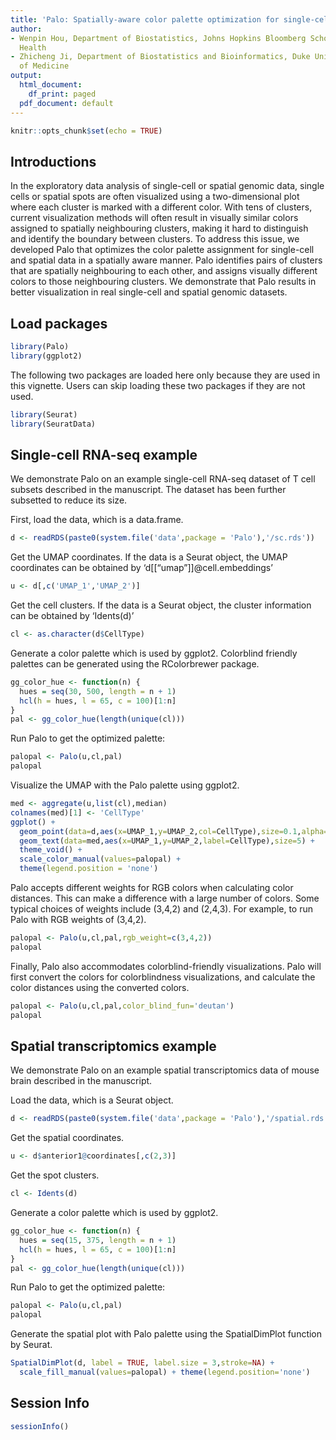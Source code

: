 ```yaml
---
title: 'Palo: Spatially-aware color palette optimization for single-cell and spatial data'
author:
- Wenpin Hou, Department of Biostatistics, Johns Hopkins Bloomberg School of Public
  Health
- Zhicheng Ji, Department of Biostatistics and Bioinformatics, Duke University School
  of Medicine
output:
  html_document:
    df_print: paged
  pdf_document: default
---
```


```r
knitr::opts_chunk$set(echo = TRUE)
```

## Introductions

In the exploratory data analysis of single-cell or spatial genomic data, single cells or spatial spots are often visualized using a two-dimensional plot where each cluster is marked with a different color. With tens of clusters, current visualization methods will often result in visually similar colors assigned to spatially neighbouring clusters, making it hard to distinguish and identify the boundary between clusters. To address this issue, we developed Palo that optimizes the color palette assignment for single-cell and spatial data in a spatially aware manner. Palo identifies pairs of clusters that are spatially neighbouring to each other, and assigns visually different colors to those neighbouring clusters. We demonstrate that Palo results in better visualization in real single-cell and spatial genomic datasets.

## Load packages

```r
library(Palo)
library(ggplot2)
```

The following two packages are loaded here only because they are used in this vignette. Users can skip loading these two packages if they are not used. 

```r
library(Seurat)
library(SeuratData)

```

## Single-cell RNA-seq example

We demonstrate Palo on an example single-cell RNA-seq dataset of T cell subsets described in the manuscript. The dataset has been further subsetted to reduce its size. 

First, load the data, which is a data.frame.

```r
d <- readRDS(paste0(system.file('data',package = 'Palo'),'/sc.rds'))
```

Get the UMAP coordinates. If the data is a Seurat object, the UMAP coordinates can be obtained by 'd[["umap"]]@cell.embeddings'
```r
u <- d[,c('UMAP_1','UMAP_2')]
```

Get the cell clusters. If the data is a Seurat object, the cluster information can be obtained by 'Idents(d)'
```r
cl <- as.character(d$CellType)
```

Generate a color palette which is used by ggplot2. Colorblind friendly palettes can be generated using the RColorbrewer package.
```r
gg_color_hue <- function(n) {
  hues = seq(30, 500, length = n + 1)
  hcl(h = hues, l = 65, c = 100)[1:n]
}
pal <- gg_color_hue(length(unique(cl)))
```

Run Palo to get the optimized palette:
```r
palopal <- Palo(u,cl,pal)
palopal
```

Visualize the UMAP with the Palo palette using ggplot2.
```r
med <- aggregate(u,list(cl),median)
colnames(med)[1] <- 'CellType'
ggplot() + 
  geom_point(data=d,aes(x=UMAP_1,y=UMAP_2,col=CellType),size=0.1,alpha=0.3) + 
  geom_text(data=med,aes(x=UMAP_1,y=UMAP_2,label=CellType),size=5) + 
  theme_void() + 
  scale_color_manual(values=palopal) + 
  theme(legend.position = 'none')
```

Palo accepts different weights for RGB colors when calculating color distances. This can make a difference with a large number of colors. Some typical choices of weights include (3,4,2) and (2,4,3). For example, to run Palo with RGB weights of (3,4,2).

```r
palopal <- Palo(u,cl,pal,rgb_weight=c(3,4,2))
palopal
```

Finally, Palo also accommodates colorblind-friendly visualizations. Palo will first convert the colors for colorblindness visualizations, and calculate the color distances using the converted colors.

```r
palopal <- Palo(u,cl,pal,color_blind_fun='deutan')
palopal
```


## Spatial transcriptomics example

We demonstrate Palo on an example spatial transcriptomics data of mouse brain described in the manuscript.

Load the data, which is a Seurat object.
```r
d <- readRDS(paste0(system.file('data',package = 'Palo'),'/spatial.rds'))
```

Get the spatial coordinates.
```r
u <- d$anterior1@coordinates[,c(2,3)]
```

Get the spot clusters.
```r
cl <- Idents(d)
```

Generate a color palette which is used by ggplot2. 
```r
gg_color_hue <- function(n) {
  hues = seq(15, 375, length = n + 1)
  hcl(h = hues, l = 65, c = 100)[1:n]
}
pal <- gg_color_hue(length(unique(cl)))
```

Run Palo to get the optimized palette:
```r
palopal <- Palo(u,cl,pal)
palopal
```

Generate the spatial plot with Palo palette using the SpatialDimPlot function by Seurat.
```r
SpatialDimPlot(d, label = TRUE, label.size = 3,stroke=NA) + 
  scale_fill_manual(values=palopal) + theme(legend.position='none')
```


## Session Info
```r
sessionInfo()
```
